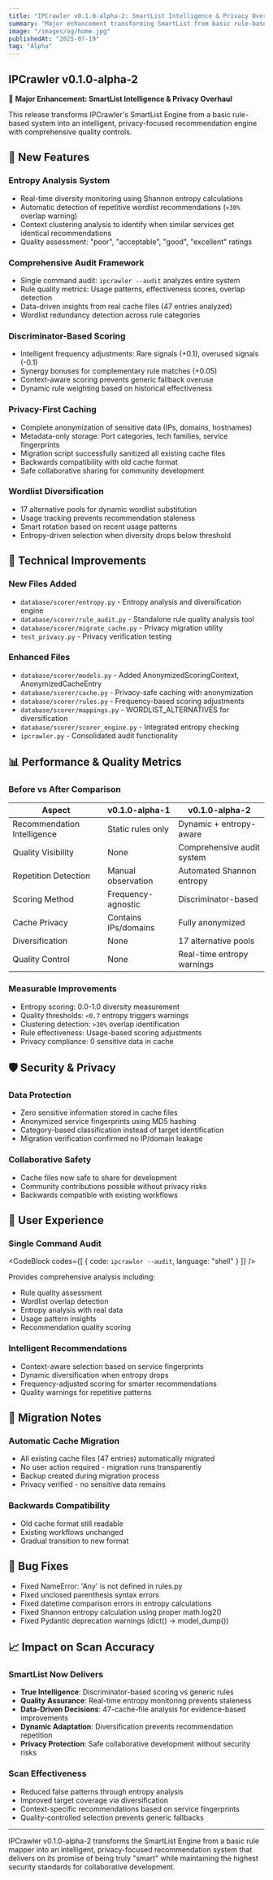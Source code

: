 ---
title: "IPCrawler v0.1.0-alpha-2: SmartList Intelligence & Privacy Overhaul"
summary: "Major enhancement transforming SmartList from basic rule-based system into intelligent, privacy-focused recommendation engine with comprehensive quality controls."
image: "/images/og/home.jpg"
publishedAt: "2025-07-19"
tag: "Alpha"
---

## IPCrawler v0.1.0-alpha-2

🎯 **Major Enhancement: SmartList Intelligence & Privacy Overhaul**

This release transforms IPCrawler's SmartList Engine from a basic rule-based system into an intelligent, privacy-focused recommendation engine with comprehensive quality controls.

## 🚀 New Features

### Entropy Analysis System

- Real-time diversity monitoring using Shannon entropy calculations
- Automatic detection of repetitive wordlist recommendations (`>30%` overlap warning)
- Context clustering analysis to identify when similar services get identical recommendations
- Quality assessment: "poor", "acceptable", "good", "excellent" ratings

### Comprehensive Audit Framework

- Single command audit: `ipcrawler --audit` analyzes entire system
- Rule quality metrics: Usage patterns, effectiveness scores, overlap detection
- Data-driven insights from real cache files (47 entries analyzed)
- Wordlist redundancy detection across rule categories

### Discriminator-Based Scoring

- Intelligent frequency adjustments: Rare signals (+0.1), overused signals (-0.1)
- Synergy bonuses for complementary rule matches (+0.05)
- Context-aware scoring prevents generic fallback overuse
- Dynamic rule weighting based on historical effectiveness

### Privacy-First Caching

- Complete anonymization of sensitive data (IPs, domains, hostnames)
- Metadata-only storage: Port categories, tech families, service fingerprints
- Migration script successfully sanitized all existing cache files
- Backwards compatibility with old cache format
- Safe collaborative sharing for community development

### Wordlist Diversification

- 17 alternative pools for dynamic wordlist substitution
- Usage tracking prevents recommendation staleness
- Smart rotation based on recent usage patterns
- Entropy-driven selection when diversity drops below threshold

## 🔧 Technical Improvements

### New Files Added

- `database/scorer/entropy.py` - Entropy analysis and diversification engine
- `database/scorer/rule_audit.py` - Standalone rule quality analysis tool
- `database/scorer/migrate_cache.py` - Privacy migration utility
- `test_privacy.py` - Privacy verification testing

### Enhanced Files

- `database/scorer/models.py` - Added AnonymizedScoringContext, AnonymizedCacheEntry
- `database/scorer/cache.py` - Privacy-safe caching with anonymization
- `database/scorer/rules.py` - Frequency-based scoring adjustments
- `database/scorer/mappings.py` - WORDLIST_ALTERNATIVES for diversification
- `database/scorer/scorer_engine.py` - Integrated entropy checking
- `ipcrawler.py` - Consolidated audit functionality

## 📊 Performance & Quality Metrics

### Before vs After Comparison

| Aspect                      | v0.1.0-alpha-1       | v0.1.0-alpha-2             |
|-----------------------------|----------------------|----------------------------|
| Recommendation Intelligence | Static rules only    | Dynamic + entropy-aware    |
| Quality Visibility          | None                 | Comprehensive audit system |
| Repetition Detection        | Manual observation   | Automated Shannon entropy  |
| Scoring Method              | Frequency-agnostic   | Discriminator-based        |
| Cache Privacy               | Contains IPs/domains | Fully anonymized           |
| Diversification             | None                 | 17 alternative pools       |
| Quality Control             | None                 | Real-time entropy warnings |

### Measurable Improvements

- Entropy scoring: 0.0-1.0 diversity measurement
- Quality thresholds: `<0.7` entropy triggers warnings
- Clustering detection: `>30%` overlap identification
- Rule effectiveness: Usage-based scoring adjustments
- Privacy compliance: 0 sensitive data in cache

## 🛡️ Security & Privacy

### Data Protection

- Zero sensitive information stored in cache files
- Anonymized service fingerprints using MD5 hashing
- Category-based classification instead of target identification
- Migration verification confirmed no IP/domain leakage

### Collaborative Safety

- Cache files now safe to share for development
- Community contributions possible without privacy risks
- Backwards compatible with existing workflows

## 🎯 User Experience

### Single Command Audit

<CodeBlock codes={[
  {
    code: `ipcrawler --audit`,
    language: "shell"
  }
]} />

Provides comprehensive analysis including:
- Rule quality assessment
- Wordlist overlap detection
- Entropy analysis with real data
- Usage pattern insights
- Recommendation quality scoring

### Intelligent Recommendations

- Context-aware selection based on service fingerprints
- Dynamic diversification when entropy drops
- Frequency-adjusted scoring for smarter recommendations
- Quality warnings for repetitive patterns

## 🔄 Migration Notes

### Automatic Cache Migration

- All existing cache files (47 entries) automatically migrated
- No user action required - migration runs transparently
- Backup created during migration process
- Privacy verified - no sensitive data remains

### Backwards Compatibility

- Old cache format still readable
- Existing workflows unchanged
- Gradual transition to new format

## 🐛 Bug Fixes

- Fixed NameError: 'Any' is not defined in rules.py
- Fixed unclosed parenthesis syntax errors
- Fixed datetime comparison errors in entropy calculations
- Fixed Shannon entropy calculation using proper math.log2()
- Fixed Pydantic deprecation warnings (dict() → model_dump())

## 📈 Impact on Scan Accuracy

### SmartList Now Delivers

- **True Intelligence**: Discriminator-based scoring vs generic rules
- **Quality Assurance**: Real-time entropy monitoring prevents staleness
- **Data-Driven Decisions**: 47-cache-file analysis for evidence-based improvements
- **Dynamic Adaptation**: Diversification prevents recommendation repetition
- **Privacy Protection**: Safe collaborative development without security risks

### Scan Effectiveness

- Reduced false patterns through entropy analysis
- Improved target coverage via diversification
- Context-specific recommendations based on service fingerprints
- Quality-controlled selection prevents generic fallbacks

---

IPCrawler v0.1.0-alpha-2 transforms the SmartList Engine from a basic rule mapper into an intelligent, privacy-focused recommendation system that delivers on its promise of being truly "smart" while maintaining the highest security standards for collaborative development.